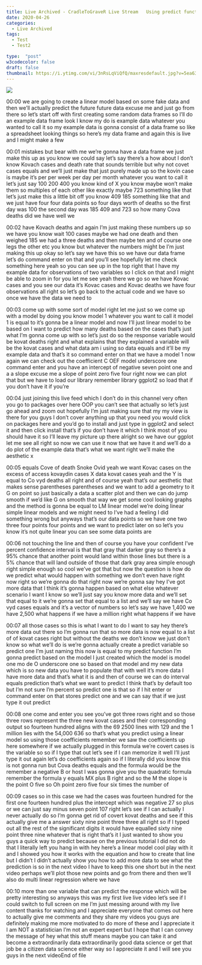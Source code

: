 ```yaml
---
title: Live Archived - CradleToGraveR Live Stream   Using predict function
date: 2020-04-26
categories:
  - Live Archived
tags:
  - Test
  - Test2

type:  "post"
w3codecolor: false
draft: false
thumbnail: https://i.ytimg.com/vi/3nRsLqViQfQ/maxresdefault.jpg?v=5ea6311c
---
```


<a href="https://www.youtube.com/watch?v=3nRsLqViQfQ">
<img src="auto-posts/images/2-LiveArchived-WhoamIWhydoIteachR.mp4.jpg">
</a>









00:00
we are going to create a linear model based on some fake data and then we'll
actually predict the future future data excuse me and just go from there so
let's start off with first creating some
random data frames so I'll do an example data frame look I know my do is example
data whatever you wanted to call it so my example data is gonna consist of a
data frame so like a spreadsheet looking
things so here's my data frame and again this is live and I might make a few

00:01
mistakes but bear with me we're gonna have a data frame we just make this up
as you know we could say let's say there's a how about I don't know
Kovach cases and death rate that sounds terrible but why not covet cases equals
and we'll just make that just purely made up so the kovin case is maybe it's
per per week per day per month whatever you want to call it let's just say 100
200 400 you know kind of X you know maybe won't make them so multiples of
each other like exactly maybe 723 something like that let's just
make this a little bit off you know 409 185 something like that and we just have
four four data points so four days worth of deaths so the first day was 100 the
second day was 185 409 and 723 so how many Cova deaths did we have well we

00:02
have Kovach deaths and again I'm just making these numbers up so we have you
know wait 100 cases maybe we had one death and then weighed 185 we had a
three deaths and then maybe ten and of course one legs the other etc you know
but whatever the numbers might be I'm just making this up okay so let's say we
have this so we have our data frame let's do command enter on that and
you'll see hopefully let me check something here yeah so you can see up in
the top right that I have my example data for observations of two variables
so I click on that and I might be able to zoom in for you
let me see yeah there we go so we have Kovac cases and you see our data
it's Kovac cases and Kovac deaths we have four observations all right so
let's go back to the actual code and we have so once we have the data we need to

00:03
come up with some sort of model right let me just so we come up with a model
by doing you know model 1 whatever you want to call it model 1 is equal to it's
gonna be a linear model and now I'll just linear model to be based on I want
to predict how many deaths based on the cases that's just what I'm gonna come up
with so let's just do so the response variable would be kovat deaths right and
what explains that they explained a variable will be the kovat cases and
what data am i using so data equals and it'll be my example data and that's it
so command enter on that we have a model 1 now again we can check out the
coefficient C OEF model underscore one command enter and you have an intercept
of negative seven point one and a a slope excuse me a slope of point zero
five four right now we can plot that but we have to load
our library remember library ggplot2 so load that if you don't have it if you're

00:04
just joining this live feed which I don't do in this channel very often you
go to packages over here OOP you can't see that actually so let's just go ahead
and zoom out hopefully I'm just making sure that my my view is there for you
guys I don't cover anything up that you need you would click on packages here
and you'd go to install and just type in ggplot2 and select it and then click
install that's if you don't have it which I think most of you should have it
so I'll leave my picture up there alright so we have our ggplot let me see
all right so now we can use it now that we have it and we'll do a
do plot of the example data that's what we want right we'll make the aesthetic x

00:05
equals Cove of death Snoke Ovid yeah we want Kovac cases on the excess of access
kovaydin cases X data kovat cases yeah and the Y is equal to Co vyd deaths all
right and of course yeah that's our aesthetic that makes sense parentheses
parentheses and we want to add a geometry to it G on point so just
basically a data a scatter plot and then we can do jump smooth if we'd like G on
smooth that way we get some cool looking graphs and the method is gonna be equal
to LM linear model we're doing linear simple linear models and we might need
to I've had a feeling I did something wrong but anyways that's our data points
so we have one two three four points four points and we want to predict later
on so let's you know it's not quite linear you can see some data points are

00:06
not touching the line and then of course you have your confident I've percent
confidence interval is that that gray that darker gray so there's a 95% chance
that another point would land within those lines but there is a 5% chance
that will land outside of those that dark gray area simple enough right
simple enough so cool we've got that but now the question is how do we predict
what would happen with something we don't even have right now right so we're
gonna do that right now we're gonna say hey I've got more data that I think it's
gonna happen based on what else whatever
scenario I want I know so we'll just say you know more data and we'll set that
equal to it we're gonna set that equal to a list and we'll say we have Co vyd
cases equals and it's a vector of numbers so let's say we have 1,400
we have 2,500 what happens if we have a million right what happens if we have

00:07
all those cases so this is what I want to do I want to say hey there's more
data out there so I'm gonna run that so more data is now equal to a list of of
kovat cases right but without the deaths
we don't know we just don't know so what we'll do is we're gonna actually create
a predict variable so predict one I'm just naming this now is equal to my
predict function I'm gonna predict based on the model I just created which the
model is model one mo de O underscore one so based on that model and my new
data which is so new data you have to populate that with well it's more data I
have more data and that's what it is and
then of course we can do interval equals prediction that's what we want to
predict I think that's by default too but I'm
not sure I'm percent so predict one is that so if I hit enter or command enter
on that stores predict one and we can say that if we just type it out predict

00:08
one come and enter you see you've got three rows right and so those three rows
represent the three new kovat cases and their corresponding output so fourteen
hundred aligns with the 69 2500 lines with 129 and the 1 million lies with the
54,000 636 so that's what you predict using a linear model so using those
coefficients remember we saw the coefficients up here somewhere if we
actually plugged in this formula we're covert cases is the variable so so
if I type that out let's see if I can memorize it well I'll just type it out
again let's do coefficients again so if I literally did you know this is not
gonna run but Cova deaths equals and the
formula would be the remember a negative B or host I was gonna give you the
quadratic formula remember the formula y equals MX plus B right and so the M the
slope is the point O five so Oh point zero five four six times the number of

00:09
cases so in this case we had the cases was fourteen hundred for the first one
fourteen hundred plus the intercept which was negative
27 so plus or we can just say minus seven point 107 right
let's see if I can actually I never actually do so I'm gonna get rid of
covert kovat deaths and see if this actually give me a answer sixty nine
point three three all right so if I typed out all the rest of the
significant digits it would have equalled sixty nine point
three nine whatever that is right that's it I just wanted to show you guys a
quick way to predict because on the previous tutorial I did not do that I
literally left you hang in with hey here's a linear model cool play with it
and I showed you how it works with the equation and how to create that line but
I didn't I didn't actually show you how to add more data to see what the
prediction is so in the next video I have to keep this one short but in the
next video perhaps we'll plot those new points and
go from there and then we'll also do multi linear regression where we have

00:10
more than one variable that can predict the response which will be pretty
interesting so anyways this was my first live live video let's see if I could
switch to full screen on me I'm just messing around with my live content
thanks for watching and I appreciate everyone that comes out here to actually
give me comments and they share my videos you guys are definitely making me
more motivated to do more of these and I appreciate it I am NOT a statistician
I'm not an expert expert but I hope that I can convey the message of hey what
this stuff means maybe you can take it and become a extraordinarily data
extraordinarily good data science or get that job be a citizen data science
either way so I appreciate it and I will see you guys in the next videoEnd of file

